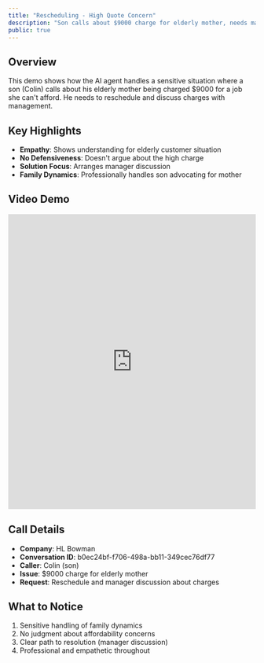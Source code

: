 ```yaml
---
title: "Rescheduling - High Quote Concern"
description: "Son calls about $9000 charge for elderly mother, needs manager discussion"
public: true
---
```


## Overview

This demo shows how the AI agent handles a sensitive situation where a son (Colin) calls about his elderly mother being charged $9000 for a job she can't afford. He needs to reschedule and discuss charges with management.

## Key Highlights

- **Empathy**: Shows understanding for elderly customer situation
- **No Defensiveness**: Doesn't argue about the high charge
- **Solution Focus**: Arranges manager discussion
- **Family Dynamics**: Professionally handles son advocating for mother

## Video Demo

<iframe
  src="https://share.descript.com/embed/wDP72L9RvwP"
  width="100%"
  height="600"
  frameBorder="0"
  allowFullScreen
  className="rounded-xl"
></iframe>

## Call Details

- **Company**: HL Bowman
- **Conversation ID**: b0ec24bf-f706-498a-bb11-349cec76df77
- **Caller**: Colin (son)
- **Issue**: $9000 charge for elderly mother
- **Request**: Reschedule and manager discussion about charges

## What to Notice

1. Sensitive handling of family dynamics
2. No judgment about affordability concerns
3. Clear path to resolution (manager discussion)
4. Professional and empathetic throughout